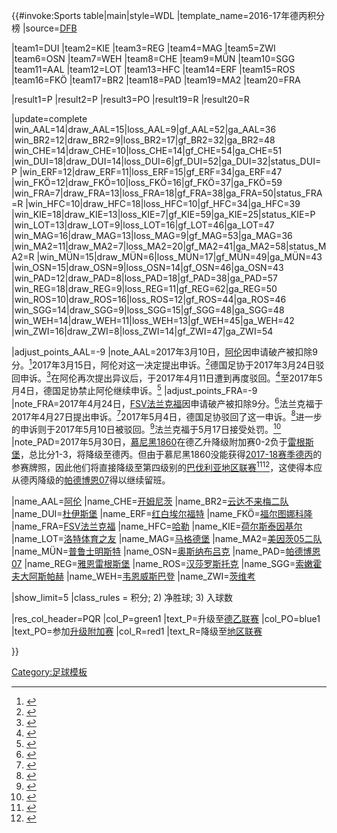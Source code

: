 {{#invoke:Sports table|main|style=WDL
|template_name=2016-17年德丙积分榜
|source=[http://www.dfb.de/3-liga/spieltagtabelle DFB]

<!--Update team positions here-->
|team1=DUI |team2=KIE |team3=REG |team4=MAG |team5=ZWI |team6=OSN |team7=WEH |team8=CHE |team9=MÜN |team10=SGG |team11=AAL |team12=LOT |team13=HFC |team14=ERF |team15=ROS |team16=FKÖ |team17=BR2 |team18=PAD |team19=MA2 |team20=FRA

<!--Update team qualifications here (defined below)-->
|result1=P |result2=P |result3=PO |result19=R |result20=R

<!--Update team results here and then (if needed) positions above. Dont forget to update the date (update parameter)-->
|update=complete
|win_AAL=14|draw_AAL=15|loss_AAL=9|gf_AAL=52|ga_AAL=36
|win_BR2=12|draw_BR2=9|loss_BR2=17|gf_BR2=32|ga_BR2=48
|win_CHE=14|draw_CHE=10|loss_CHE=14|gf_CHE=54|ga_CHE=51
|win_DUI=18|draw_DUI=14|loss_DUI=6|gf_DUI=52|ga_DUI=32|status_DUI=P
|win_ERF=12|draw_ERF=11|loss_ERF=15|gf_ERF=34|ga_ERF=47
|win_FKÖ=12|draw_FKÖ=10|loss_FKÖ=16|gf_FKÖ=37|ga_FKÖ=59
|win_FRA=7|draw_FRA=13|loss_FRA=18|gf_FRA=38|ga_FRA=50|status_FRA=R
|win_HFC=10|draw_HFC=18|loss_HFC=10|gf_HFC=34|ga_HFC=39
|win_KIE=18|draw_KIE=13|loss_KIE=7|gf_KIE=59|ga_KIE=25|status_KIE=P
|win_LOT=13|draw_LOT=9|loss_LOT=16|gf_LOT=46|ga_LOT=47
|win_MAG=16|draw_MAG=13|loss_MAG=9|gf_MAG=53|ga_MAG=36
|win_MA2=11|draw_MA2=7|loss_MA2=20|gf_MA2=41|ga_MA2=58|status_MA2=R
|win_MÜN=15|draw_MÜN=6|loss_MÜN=17|gf_MÜN=49|ga_MÜN=43
|win_OSN=15|draw_OSN=9|loss_OSN=14|gf_OSN=46|ga_OSN=43
|win_PAD=12|draw_PAD=8|loss_PAD=18|gf_PAD=38|ga_PAD=57
|win_REG=18|draw_REG=9|loss_REG=11|gf_REG=62|ga_REG=50
|win_ROS=10|draw_ROS=16|loss_ROS=12|gf_ROS=44|ga_ROS=46
|win_SGG=14|draw_SGG=9|loss_SGG=15|gf_SGG=48|ga_SGG=48
|win_WEH=14|draw_WEH=11|loss_WEH=13|gf_WEH=45|ga_WEH=42
|win_ZWI=16|draw_ZWI=8|loss_ZWI=14|gf_ZWI=47|ga_ZWI=54

|adjust_points_AAL=-9
|note_AAL=2017年3月10日，[[阿伦足球俱乐部|阿伦]]因申请破产被扣除9分。<ref>{{cite web|url=http://www.dfb.de/news/detail/neun-punkte-abzug-fuer-vfr-aalen-163525/|title=Neun Punkte Abzug für VfR Aalen|date=2017-03-10|work=dfb.de}}</ref>2017年3月15日，阿伦对这一决定提出申诉。<ref>{{cite web|url=http://www.vfr-aalen.de/aktuelles/news/news-details/artikel/vfr-legt-widerspruch-gegen-dfb-entscheidung-ein/|title=VfR legt Widerspruch gegen DFB-Entscheidung ein|date=2017-03-15|work=vfr-aalen.de}}</ref>德国足协于2017年3月24日驳回申诉。<ref>{{cite web|url=http://www.dfb.de/news/detail/dfb-spielausschuss-weist-aalen-einspruch-gegen-punktabzug-zurueck-164480/|title=DFB-Spielausschuss weist Aalen-Einspruch gegen Punktabzug zurück|date=2017-03-24|work=dfb.de}}</ref>在阿伦再次提出异议后，于2017年4月11日遭到再度驳回。<ref>{{cite web|url=http://www.dfb.de/news/detail/punktabzug-fuer-aalen-von-dfb-praesidium-bestaetigt-165541/|title=Punktabzug für Aalen von DFB-Präsidium bestätigt|date=2017-04-11|work=dfb.de}}</ref>至2017年5月4日，德国足协禁止阿伦继续申诉。<ref>{{cite web|url=http://www.dfb.de/news/detail/dfb-bundesgericht-weist-aalens-verwaltungsbeschwerde-zurueck-166773/|title=Bundesgericht weist Aalens Verwaltungsbeschwerde zurück|date=2017-05-03|work=dfb.de}}</ref>
|adjust_points_FRA=-9
|note_FRA=2017年4月24日，[[FSV法兰克福]]因申请破产被扣除9分。<ref>{{cite web|url=http://www.dfb.de/news/detail/nach-insolvenzentrag-neun-punkte-abzug-fuer-fsv-frankfurt-166204/|title=Nach Insolvenzantrag: Neun Punkte Abzug für FSV Frankfurt|date=2017-04-24|work=dfb.de}}</ref>法兰克福于2017年4月27日提出申诉。<ref>{{cite web|url=http://hessenschau.de/sport/fussball/fsv-frankfurt/fsv-frankfurt-legt-einspruch-gegen-punktabzug-ein,fsv-einspruch-100.html|title=FSV Frankfurt legt Einspruch gegen Punktabzug ein|date=2017-04-27|work=hessenschau.de}}</ref>2017年5月4日，德国足协驳回了这一申诉。<ref>{{cite web|url=http://www.dfb.de/news/detail/widerspruch-ohne-erfolg-punktabzug-fuer-fsv-frankfurt-bestaetigt-166776/|title=Widerspruch ohne Erfolg: Punktabzug für FSV Frankfurt bestätigt|date=2017-05-04|work=dfb.de}}</ref>进一步的申诉则于2017年5月10日被驳回。<ref>{{cite web|url=http://www.dfb.de/news/detail/dfb-praesidium-bestaetigt-punktabzug-fuer-fsv-frankfurt-167149/|title=DFB-Präsidium bestätigt Punktabzug für Drittligist FSV Frankfurt|date=2017-05-10|work=dfb.de}}</ref>法兰克福于5月17日接受处罚。<ref>{{cite web|url=http://www.kicker.de/news/fussball/3liga/startseite/678214/artikel_fsv-frankfurt_punktabzug-rechtskraeftig.html|title=FSV Frankfurt: Punktabzug rechtskräftig|date=2017-05-17|work=kicker.de}}</ref>
|note_PAD=2017年5月30日，[[慕尼黑1860]]在德乙升降级附加赛0-2负于[[雷根斯堡]]，总比分1-3，将降级至德丙。但由于慕尼黑1860没能获得[[2017年至2018年德国足球丙级联赛|2017-18赛季德丙]]的参赛牌照，因此他们将直接降级至第四级别的[[巴伐利亚地区联赛]]<ref>{{cite news |url=http://www.dfb.de/news/detail/1860-muenchen-erhaelt-keine-zulassung-fuer-die-3-liga-168530/ |title=TSV 1860 München erhält keine Zulassung für die 3. Liga |trans-title=TSV 1860 Munich does not receive approval for the 3. Liga |website=DFB.de |publisher=[[德国足球协会|German Football Association]] |date=2 June 2017 |access-date=2 June 2017 }}</ref><ref>{{cite news |url=http://www.dfb.de/news/detail/teilnehmerfeld-der-3-liga-fuer-saison-20172018-komplett-168841/ |title=Teilnehmerfeld der 3. Liga für Saison 2017/2018 komplett|website=DFB.de |publisher=[[德国足球协会|German Football Association]] |date=9 June 2017 |access-date=9 June 2017}}</ref>，这使得本应从德丙降级的[[帕德博恩07]]得以继续留班。

<!--Team definitions (wikilinks in table)-->
|name_AAL=[[阿伦足球俱乐部|阿伦]]
|name_CHE=[[开姆尼茨足球俱乐部|开姆尼茨]]
|name_BR2=[[云达不来梅二队]]
|name_DUI=[[杜伊斯堡足球俱乐部|杜伊斯堡]]
|name_ERF=[[红白埃尔福特]]
|name_FKÖ=[[福尔图娜科隆]]
|name_FRA=[[FSV法兰克福]]
|name_HFC=[[哈勒足球俱乐部|哈勒]]
|name_KIE=[[荷尔斯泰因基尔]]
|name_LOT=[[洛特体育之友]]
|name_MAG=[[马格德堡足球俱乐部|马格德堡]]
|name_MA2=[[美因茨05二队]]
|name_MÜN=[[普鲁士明斯特]]
|name_OSN=[[奥斯纳布吕克足球俱乐部|奥斯纳布吕克]]
|name_PAD=[[帕德博恩07]]
|name_REG=[[雅恩雷根斯堡]]
|name_ROS=[[汉莎罗斯托克]]
|name_SGG=[[索嫩霍夫大阿斯帕赫]]
|name_WEH=[[韦恩威斯巴登]]
|name_ZWI=[[茨维考足球俱乐部|茨维考]]

|show_limit=5
|class_rules = 积分; 2) 净胜球; 3) 入球数

|res_col_header=PQR
|col_P=green1 |text_P=升级至[[2017年至2018年德国足球乙级联赛|德乙联赛]]
|col_PO=blue1 |text_PO=参加[[2016年至2017年德国足球乙级联赛#升、降级附加赛|升级附加赛]]
|col_R=red1   |text_R=降级至[[2017年至2018年德国足球地区联赛|地区联赛]]

}}<noinclude>
{{documentation}}
{{Template reference list}}
[[Category:足球模板]]
</noinclude>